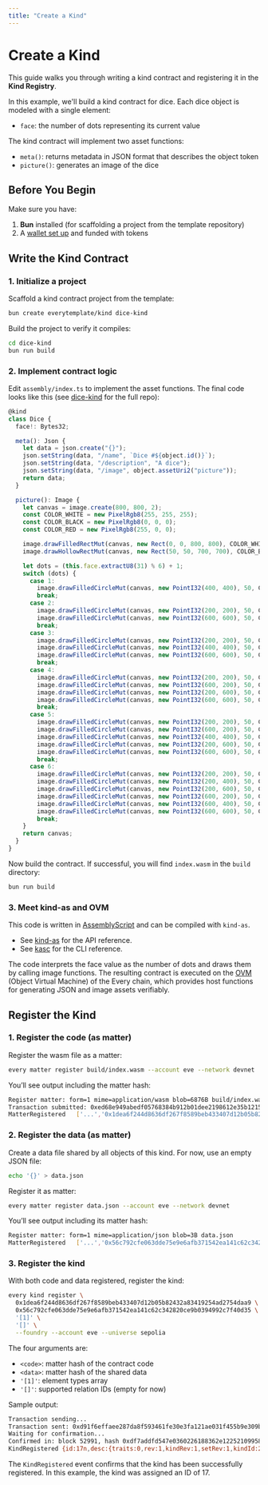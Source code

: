```yaml
---
title: "Create a Kind"
---
```


# Create a Kind

This guide walks you through writing a kind contract and registering it in the **Kind Registry**.

In this example, we'll build a kind contract for dice. Each dice object is modeled with a single element:

- `face`: the number of dots representing its current value

The kind contract will implement two asset functions:

- `meta()`: returns metadata in JSON format that describes the object token
- `picture()`: generates an image of the dice

## Before You Begin

Make sure you have:

1. **Bun** installed (for scaffolding a project from the template repository)
2. A [wallet set up](/docs/guides/set-up-wallets) and funded with tokens

## Write the Kind Contract

### 1. Initialize a project

Scaffold a kind contract project from the template:

```bash
bun create everytemplate/kind dice-kind
```

Build the project to verify it compiles:

```bash
cd dice-kind
bun run build
```

### 2. Implement contract logic

Edit `assembly/index.ts` to implement the asset functions. The final code looks like this (see [dice-kind](https://github.com/everytemplate/dice-kind) for the full repo):

```ts
@kind
class Dice {
  face!: Bytes32;

  meta(): Json {
    let data = json.create("{}");
    json.setString(data, "/name", `Dice #${object.id()}`);
    json.setString(data, "/description", "A dice");
    json.setString(data, "/image", object.assetUri2("picture"));
    return data;
  }

  picture(): Image {
    let canvas = image.create(800, 800, 2);
    const COLOR_WHITE = new PixelRgb8(255, 255, 255);
    const COLOR_BLACK = new PixelRgb8(0, 0, 0);
    const COLOR_RED = new PixelRgb8(255, 0, 0);

    image.drawFilledRectMut(canvas, new Rect(0, 0, 800, 800), COLOR_WHITE);
    image.drawHollowRectMut(canvas, new Rect(50, 50, 700, 700), COLOR_BLACK);

    let dots = (this.face.extractU8(31) % 6) + 1;
    switch (dots) {
      case 1:
        image.drawFilledCircleMut(canvas, new PointI32(400, 400), 50, COLOR_RED);
        break;
      case 2:
        image.drawFilledCircleMut(canvas, new PointI32(200, 200), 50, COLOR_BLACK);
        image.drawFilledCircleMut(canvas, new PointI32(600, 600), 50, COLOR_BLACK);
        break;
      case 3:
        image.drawFilledCircleMut(canvas, new PointI32(200, 200), 50, COLOR_BLACK);
        image.drawFilledCircleMut(canvas, new PointI32(400, 400), 50, COLOR_BLACK);
        image.drawFilledCircleMut(canvas, new PointI32(600, 600), 50, COLOR_BLACK);
        break;
      case 4:
        image.drawFilledCircleMut(canvas, new PointI32(200, 200), 50, COLOR_BLACK);
        image.drawFilledCircleMut(canvas, new PointI32(600, 200), 50, COLOR_BLACK);
        image.drawFilledCircleMut(canvas, new PointI32(200, 600), 50, COLOR_BLACK);
        image.drawFilledCircleMut(canvas, new PointI32(600, 600), 50, COLOR_BLACK);
        break;
      case 5:
        image.drawFilledCircleMut(canvas, new PointI32(200, 200), 50, COLOR_BLACK);
        image.drawFilledCircleMut(canvas, new PointI32(600, 200), 50, COLOR_BLACK);
        image.drawFilledCircleMut(canvas, new PointI32(400, 400), 50, COLOR_RED);
        image.drawFilledCircleMut(canvas, new PointI32(200, 600), 50, COLOR_BLACK);
        image.drawFilledCircleMut(canvas, new PointI32(600, 600), 50, COLOR_BLACK);
        break;
      case 6:
        image.drawFilledCircleMut(canvas, new PointI32(200, 200), 50, COLOR_BLACK);
        image.drawFilledCircleMut(canvas, new PointI32(200, 400), 50, COLOR_BLACK);
        image.drawFilledCircleMut(canvas, new PointI32(200, 600), 50, COLOR_BLACK);
        image.drawFilledCircleMut(canvas, new PointI32(600, 200), 50, COLOR_BLACK);
        image.drawFilledCircleMut(canvas, new PointI32(600, 400), 50, COLOR_BLACK);
        image.drawFilledCircleMut(canvas, new PointI32(600, 600), 50, COLOR_BLACK);
        break;
    }
    return canvas;
  }
}
```

Now build the contract. If successful, you will find `index.wasm` in the `build` directory:

```bash
bun run build
```

### 3. Meet kind-as and OVM

This code is written in [AssemblyScript](/docs/misc/resources#assemblyscript) and can be compiled with `kind-as`.
- See [kind-as](https://kindas.every.fun) for the API reference.
- See [kasc](/docs/reference/kasc) for the CLI reference.

The code interprets the face value as the number of dots and draws them by calling image functions.
The resulting contract is executed on the [OVM](/docs/network/ovm) (Object Virtual Machine) of the Every chain, which provides host functions for generating JSON and image assets verifiably.

## Register the Kind

### 1. Register the code (as matter)

Register the wasm file as a matter:

```bash
every matter register build/index.wasm --account eve --network devnet
```

You’ll see output including the matter hash:

```bash
Register matter: form=1 mime=application/wasm blob=6876B build/index.wasm
Transaction submitted: 0xed68e949abedf05768384b912b01dee2198612e35b1215709903cd53173c2cde
MatterRegistered   ['...','0x1dea6f244d8636df267f8589beb433407d12b05b82432a83419254ad2754daa9']
```

### 2. Register the data (as matter)

Create a data file shared by all objects of this kind. For now, use an empty JSON file:

```bash
echo '{}' > data.json
```

Register it as matter:

```bash
every matter register data.json --account eve --network devnet
```

You’ll see output including its matter hash:

```bash
Register matter: form=1 mime=application/json blob=3B data.json
MatterRegistered   ['...','0x56c792cfe063dde75e9e6afb371542ea141c62c342820ce9b0394992c7f40d35']
```

### 3. Register the kind

With both code and data registered, register the kind:

```bash
every kind register \
  0x1dea6f244d8636df267f8589beb433407d12b05b82432a83419254ad2754daa9 \
  0x56c792cfe063dde75e9e6afb371542ea141c62c342820ce9b0394992c7f40d35 \
  '[1]' \
  '[]' \
  --foundry --account eve --universe sepolia
```

The four arguments are:

- `<code>`: matter hash of the contract code
- `<data>`: matter hash of the shared data
- `'[1]'`: element types array
- `'[]'`: supported relation IDs (empty for now)

Sample output:

```bash
Transaction sending...
Transaction sent: 0xd91f6effaee287da8f593461fe30e3fa121ae031f455b9e309bb3346d5017216
Waiting for confirmation...
Confirmed in: block 52991, hash 0xdf7addfd547e0360226188362e12252109958cd2677d024e691caa9e583291fe
KindRegistered {id:17n,desc:{traits:0,rev:1,kindRev:1,setRev:1,kindId:2n,setId:2n},code:'0x1dea6f244d8636df267f8589beb433407d12b05b82432a83419254ad2754daa9',data:'0x56c792cfe063dde75e9e6afb371542ea141c62c342820ce9b0394992c7f40d35',elemSpec:[1],rels:[],owner:'0xf39Fd6e51aad88F6F4ce6aB8827279cffFb92266'}
```

The `KindRegistered` event confirms that the kind has been successfully registered. In this example, the kind was assigned an ID of 17.
